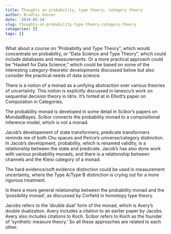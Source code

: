 ```yaml
---
title: Thoughts on probability, type theory, category theory
author: Bradley Venner
date: '2019-05-24'
slug: thoughts-on-probability-type-theory-category-theory
categories: []
tags: []
---
```

What about a course on "Probability and Type Theory", which would concentrate on probability, or "Data Science and Type Theory", which could include databases and measurements.  Or a more practical approach could be "Haskell for Data Science," which could be based on some of the interesting category-theoretic developments discussed below but also consider the practical needs of data science.

There is a notion of a monad as a unifying abstraction over various theories of uncertainty.  This notion is explicitly discussed in Ianescu's work on sequential decision theory in Idris.  It's hinted at in Elliott's paper on Computation in Categories.  

The probability monad is developed in some detail in Scibor's papers on MondadBayes.  Scibor connects the probability monad to a compositional inference model, which is not a monad.

Jacob's developement of state transformers, predicate transformers reminds me of both Chu spaces and Peirce's universe/category distinction.  In Jacob's development, probability, which is renamed validity, is a relationship between the state and predicate.  Jacob's has also done work with various probability monads, and there is a relationship between channels and the Kleisi category of a monad.

The hard evidence/soft evidence distinction could be used in measurement uncertainty, where the Type A/Type B distinction is crying out for a more rigorous treatment.

Is there a more general relationship between the probability monad and the 'possibility monad', as discussed by Corfield in homotopy type theory.  

Jacobs refers to the 'double dual' form of the monad, which is Avery's double dualization.  Avery includes a citation to an earlier paper by Jacobs.  Avery also includes citations to Koch.  Scibor refers to Koch as the founder of 'synthetic measure theory.'  So all these approaches are related to each other.   